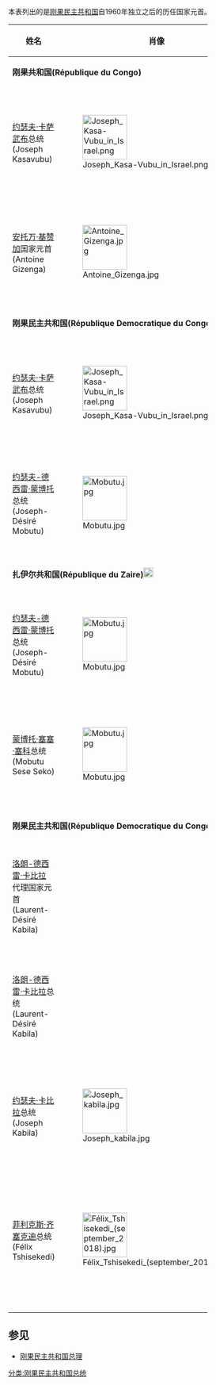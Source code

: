 本表列出的是[[刚果民主共和国|刚果民主共和国]]自1960年独立之后的历任国家元首。
{| class="wikitable"
|- align=center
! width="15%"|姓名
! width="2%"|肖像
! width="20%"|任期
! width="15%"|政党
! width="10%"|备注
|- valign=center
|colspan ="5"|'''刚果共和国(République du Congo)'''
|-
|[[约瑟夫·卡萨武布|约瑟夫·卡萨武布]]总统<br>(Joseph Kasavubu)||[[File:Joseph_Kasa-Vubu_in_Israel.png|90px]] || 1960年7月1日 － 1964年8月1日||[[阿巴克|阿巴克]](ABAKO)||
|-
|[[安托万·基赞加|安托万·基赞加]]国家元首<br>(Antoine Gizenga)||[[File:Antoine_Gizenga.jpg|90px]] || 1961年3月31日 － 1961年8月5日||[[刚果民族运动|刚果民族运动]](MNC) (L)||在[[斯坦利维尔|斯坦利维尔]]另立政府
|- valign=center
|colspan ="5"|'''刚果民主共和国(République Democratique du Congo)'''
|-
|[[约瑟夫·卡萨武布|约瑟夫·卡萨武布]]总统<br>(Joseph Kasavubu)||[[File:Joseph_Kasa-Vubu_in_Israel.png|90px]] || 1964年8月1日 － 1965年11月24日||[[阿巴克|阿巴克]](ABAKO)||被军事政变废黜
|-
|[[蒙博托·塞塞·塞科|约瑟夫-德西雷·蒙博托]]总统<br>(Joseph-Désiré Mobutu) ||[[Image:Mobutu.jpg|90px]] || 1965年11月25日 － 1971年10月27日|| [[革命人民运动|革命人民运动]](MPR)||
|- valign=center
|colspan ="5"|'''扎伊尔共和国(République du Zaire)'''[[File:Presidential_Standard_of_Zaire.svg|20px]]
|-
|[[蒙博托·塞塞·塞科|约瑟夫-德西雷·蒙博托]]总统<br>(Joseph-Désiré Mobutu) ||[[Image:Mobutu.jpg|90px]] || 1971年10月27日 － 1972年1月10日 || [[革命人民运动|革命人民运动]](MPR)||改名为'''蒙博托·塞塞·塞科'''
|-
|[[蒙博托·塞塞·塞科|蒙博托·塞塞·塞科]]总统<br>(Mobutu Sese Seko) ||[[Image:Mobutu.jpg|90px]]|| 1972年1月10日 － 1997年5月16日|| [[革命人民运动|革命人民运动]](MPR)||第一次刚果战争后被废黜
|- valign=center
|colspan ="5"|'''刚果民主共和国(République Democratique du Congo)'''[[File:Flag_of_the_President_of_the_Democratic_Republic_of_the_Congo.svg|20px]]
|-
|[[洛朗-德西雷·卡比拉|洛朗-德西雷·卡比拉]]<br>代理国家元首<br>(Laurent-Désiré Kabila)||  ||1997年5月17日 － 1997年5月29日 || [[解放刚果民主力量联盟|解放刚果民主力量联盟]](ADFL)||
|-
|[[洛朗-德西雷·卡比拉|洛朗-德西雷·卡比拉]]总统<br>(Laurent-Désiré Kabila)||  ||1997年5月29日 － 2001年1月16日 ||[[解放刚果民主力量联盟|解放刚果民主力量联盟]](ADFL) || 遇刺身亡
|-
|[[约瑟夫·卡比拉|约瑟夫·卡比拉]]总统<br>(Joseph Kabila)|| [[Image:Joseph_kabila.jpg|90px]] ||2001年1月17日—2019年1月24日|| |[[解放刚果民主力量联盟|解放刚果民主力量联盟]](ADFL)/[[总统多数派联盟|总统多数派联盟]](PPRD)||
|-
|[[菲利克斯·齐塞克迪|菲利克斯·齐塞克迪]]总统<br>(Félix Tshisekedi)|| [[Image:Félix_Tshisekedi_(september_2018).jpg|90px]] ||2019年1月24日—|| |[[民主与社会进步联盟|民主与社会进步联盟]](UDSP)||第二次政党轮替，反对派领袖担任国家领导人
|-
|}

==参见==
* [[刚果民主共和国总理|刚果民主共和国总理]]

{{刚果民主共和国总统}}
{{非洲国家元首}}

[[分类:刚果民主共和国总统|分类:刚果民主共和国总统]]